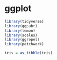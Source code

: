 # ggplot {#ggplot}


```r
library(tidyverse)
library(ggpubr)
library(lemon)
library(scales)
library(ggrepel)
library(patchwork)
```

```r
iris = as_tibble(iris)
```

